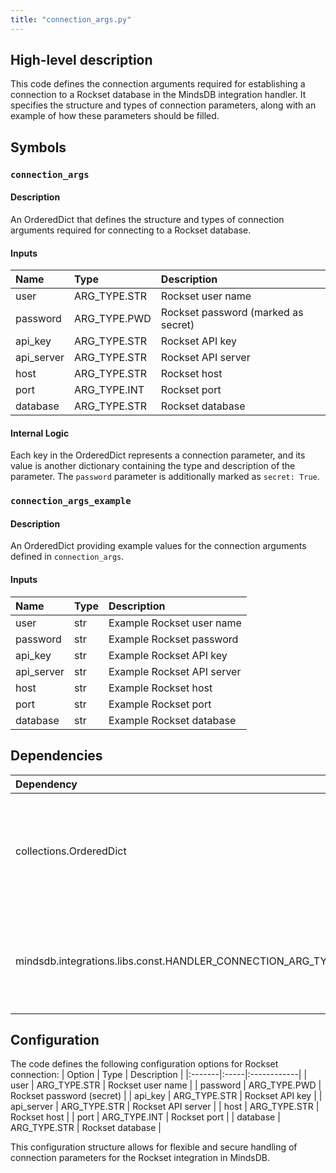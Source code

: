 ```yaml
---
title: "connection_args.py"
---
```


## High-level description
This code defines the connection arguments required for establishing a connection to a Rockset database in the MindsDB integration handler. It specifies the structure and types of connection parameters, along with an example of how these parameters should be filled.

## Symbols

### `connection_args`
#### Description
An OrderedDict that defines the structure and types of connection arguments required for connecting to a Rockset database.

#### Inputs
| Name | Type | Description |
|:-----|:-----|:------------|
| user | ARG_TYPE.STR | Rockset user name |
| password | ARG_TYPE.PWD | Rockset password (marked as secret) |
| api_key | ARG_TYPE.STR | Rockset API key |
| api_server | ARG_TYPE.STR | Rockset API server |
| host | ARG_TYPE.STR | Rockset host |
| port | ARG_TYPE.INT | Rockset port |
| database | ARG_TYPE.STR | Rockset database |

#### Internal Logic
Each key in the OrderedDict represents a connection parameter, and its value is another dictionary containing the type and description of the parameter. The `password` parameter is additionally marked as `secret: True`.

### `connection_args_example`
#### Description
An OrderedDict providing example values for the connection arguments defined in `connection_args`.

#### Inputs
| Name | Type | Description |
|:-----|:-----|:------------|
| user | str | Example Rockset user name |
| password | str | Example Rockset password |
| api_key | str | Example Rockset API key |
| api_server | str | Example Rockset API server |
| host | str | Example Rockset host |
| port | str | Example Rockset port |
| database | str | Example Rockset database |

## Dependencies
| Dependency | Purpose |
|:-----------|:--------|
| collections.OrderedDict | Used to create ordered dictionaries for connection arguments and examples |
| mindsdb.integrations.libs.const.HANDLER_CONNECTION_ARG_TYPE | Imported as ARG_TYPE, used to specify the types of connection arguments |

## Configuration
The code defines the following configuration options for Rockset connection:
| Option | Type | Description |
|:-------|:-----|:------------|
| user | ARG_TYPE.STR | Rockset user name |
| password | ARG_TYPE.PWD | Rockset password (secret) |
| api_key | ARG_TYPE.STR | Rockset API key |
| api_server | ARG_TYPE.STR | Rockset API server |
| host | ARG_TYPE.STR | Rockset host |
| port | ARG_TYPE.INT | Rockset port |
| database | ARG_TYPE.STR | Rockset database |

This configuration structure allows for flexible and secure handling of connection parameters for the Rockset integration in MindsDB.